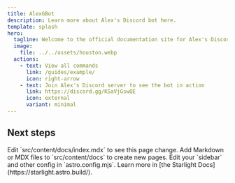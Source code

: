 ```yaml
---
title: AlexGBot
description: Learn more about Alex's Discord bot here.
template: splash
hero:
  tagline: Welcome to the official documentation site for Alex's Discord bot, AlexGBot231.
  image:
    file: ../../assets/houston.webp
  actions:
    - text: View all commands
      link: /guides/example/
      icon: right-arrow
    - text: Join Alex's Discord server to see the bot in action
      link: https://discord.gg/KSaVjGswQE
      icon: external
      variant: minimal
---
```



## Next steps

<CardGrid stagger>
	<Card title="Update content" icon="pencil">
		Edit `src/content/docs/index.mdx` to see this page change.
	</Card>
	<Card title="Add new content" icon="add-document">
		Add Markdown or MDX files to `src/content/docs` to create new pages.
	</Card>
	<Card title="Configure your site" icon="setting">
		Edit your `sidebar` and other config in `astro.config.mjs`.
	</Card>
	<Card title="Read the docs" icon="open-book">
		Learn more in [the Starlight Docs](https://starlight.astro.build/).
	</Card>
</CardGrid>